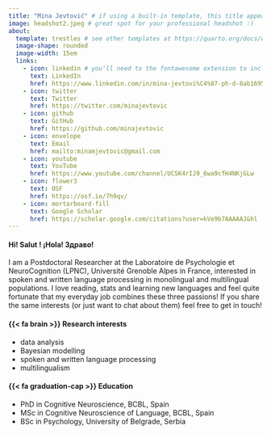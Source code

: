 ```yaml
---
title: "Mina Jevtović" # if using a built-in template, this title appears under your photo
image: headshot2.jpeg # great spot for your professional headshot :) 
about: 
  template: trestles # see other templates at https://quarto.org/docs/websites/website-about.html#templates
  image-shape: rounded
  image-width: 15em
  links:
    - icon: linkedin # you'll need to the fontawesome extension to include icons: https://github.com/quarto-ext/fontawesome
      text: LinkedIn
      href: https://www.linkedin.com/in/mina-jevtovi%C4%87-ph-d-8ab1695a/
    - icon: twitter
      text: Twitter
      href: https://twitter.com/minajevtovic
    - icon: github
      text: GitHub
      href: https://github.com/minajevtovic
    - icon: envelope
      text: Email
      href: mailto:minamjevtovic@gmail.com
    - icon: youtube
      text: YouTube
      href: https://www.youtube.com/channel/UCSK4rIJ9_6wa9cfH4NKjGLw
    - icon: flower3
      text: OSF
      href: https://osf.io/7h9qv/
    - icon: mortarboard-fill
      text: Google Scholar
      href: https://scholar.google.com/citations?user=kVe9b7AAAAAJ&hl
---
```


#### Hi! Salut ! ¡Hola! Здраво!

I am a Postdoctoral Researcher at the <a href="https://lpnc.univ-grenoble-alpes.fr/" style="text-decoration:none;">Laboratoire de Psychologie et NeuroCognition (LPNC)</a>, <a href="https://www.univ-grenoble-alpes.fr/" style="text-decoration:none;">Université Grenoble Alpes</a> in France, interested in spoken and written language processing in monolingual and multilingual populations. I love reading, stats and learning new languages and feel quite fortunate that my everyday job combines these three passions! If you share the same interests (or just want to chat about them) feel free to get in touch! 

#### {{< fa brain >}} Research interests

-   data analysis
-   Bayesian modelling
-   spoken and written language processing
-   multilingualism

#### {{< fa graduation-cap >}} Education

-   PhD in Cognitive Neuroscience, BCBL, Spain
-   MSc in Cognitive Neuroscience of Language, BCBL, Spain
-   BSc in Psychology, University of Belgrade, Serbia
